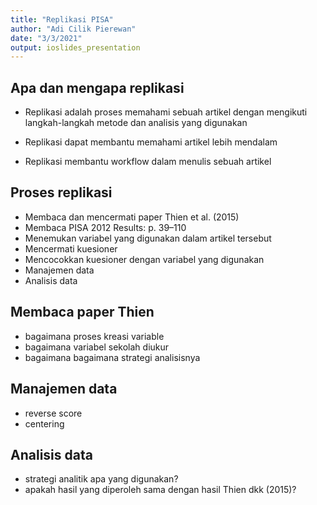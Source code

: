 ```yaml
---
title: "Replikasi PISA"
author: "Adi Cilik Pierewan"
date: "3/3/2021"
output: ioslides_presentation
---
```



## Apa dan mengapa replikasi

- Replikasi adalah proses memahami sebuah artikel dengan mengikuti langkah-langkah metode dan analisis yang digunakan 

- Replikasi dapat membantu memahami artikel lebih mendalam
- Replikasi membantu workflow dalam menulis sebuah artikel  

## Proses replikasi

- Membaca dan mencermati paper Thien et al. (2015)
- Membaca PISA 2012 Results: p. 39–110
- Menemukan variabel yang digunakan dalam artikel tersebut
- Mencermati kuesioner 
- Mencocokkan kuesioner dengan variabel yang digunakan 
- Manajemen data
- Analisis data

## Membaca paper Thien

- bagaimana proses kreasi variable
- bagaimana variabel sekolah diukur
- bagaimana bagaimana strategi analisisnya
 
## Manajemen data

- reverse score 
- centering

## Analisis data

- strategi analitik apa yang digunakan? 
- apakah hasil yang diperoleh sama dengan hasil Thien dkk (2015)? 
